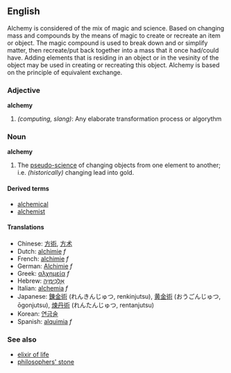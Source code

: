 ==English==

Alchemy is considered of the mix of magic and science. Based on changing mass and compounds by the means of magic to create or recreate an item or object. The magic compound is used to break down and or simplify matter, then recreate/put back together into a mass that it once had/could have. Adding elements that is residing in an object or in the vesinity of the object may be used in creating or recreating this object. Alchemy is based on the principle of equivalent exchange.

===Adjective===
'''alchemy'''
#''(computing, slang)'': Any elaborate transformation process or algorythm

===Noun===
'''alchemy'''
#The [[pseudo-science]] of changing objects from one element to another; i.e. ''(historically)'' changing lead into gold.

====Derived terms====
*[[alchemical]]
*[[alchemist]]

====Translations====
*Chinese: [[方術]], [[方术]]
*Dutch: [[alchimie]] ''f''
*French: [[alchimie]] ''f''
*German: [[Alchimie]] ''f''
*Greek: [[αλχημεία]] ''f''
*Hebrew: [[אלכימיה|אַלְכִּימְיָה]]
*Italian: [[alchemia]] ''f''
*Japanese: [[錬金術]] (れんきんじゅつ, renkinjutsu), [[黄金術]] (おうごんじゅつ, ōgonjutsu), [[煉丹術]] (れんたんじゅつ, rentanjutsu)
*Korean: [[연금술]]
*Spanish: [[alquimia]] ''f''

===See also===
*[[elixir of life]]
*[[philosophers' stone]]